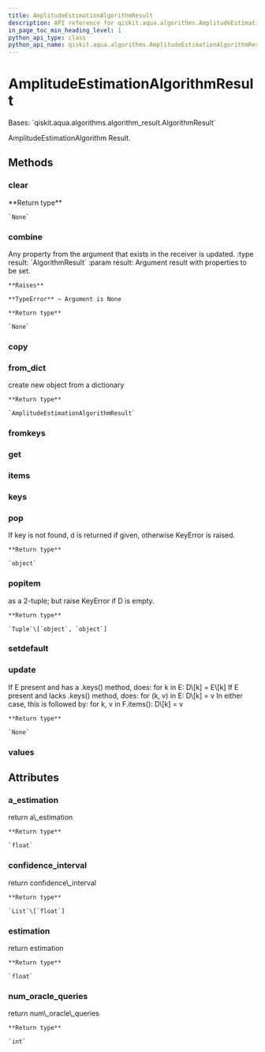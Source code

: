 ```yaml
---
title: AmplitudeEstimationAlgorithmResult
description: API reference for qiskit.aqua.algorithms.AmplitudeEstimationAlgorithmResult
in_page_toc_min_heading_level: 1
python_api_type: class
python_api_name: qiskit.aqua.algorithms.AmplitudeEstimationAlgorithmResult
---
```


# AmplitudeEstimationAlgorithmResult

<Class id="qiskit.aqua.algorithms.AmplitudeEstimationAlgorithmResult" github="https://github.com/qiskit-community/qiskit-aqua/tree/stable/0.9/qiskit/aqua/algorithms/amplitude_estimators/ae_algorithm.py" signature="AmplitudeEstimationAlgorithmResult(a_dict=None)">
  Bases: `qiskit.aqua.algorithms.algorithm_result.AlgorithmResult`

  AmplitudeEstimationAlgorithm Result.

  ## Methods

  ### clear

  <Function id="qiskit.aqua.algorithms.AmplitudeEstimationAlgorithmResult.clear" name="clear" signature="AmplitudeEstimationAlgorithmResult.clear()">
    **Return type**

    `None`
  </Function>

  ### combine

  <Function id="qiskit.aqua.algorithms.AmplitudeEstimationAlgorithmResult.combine" name="combine" signature="AmplitudeEstimationAlgorithmResult.combine(result)">
    Any property from the argument that exists in the receiver is updated. :type result: `AlgorithmResult` :param result: Argument result with properties to be set.

    **Raises**

    **TypeError** – Argument is None

    **Return type**

    `None`
  </Function>

  ### copy

  <Function id="qiskit.aqua.algorithms.AmplitudeEstimationAlgorithmResult.copy" name="copy" signature="AmplitudeEstimationAlgorithmResult.copy()" />

  ### from\_dict

  <Function id="qiskit.aqua.algorithms.AmplitudeEstimationAlgorithmResult.from_dict" name="from_dict" signature="static AmplitudeEstimationAlgorithmResult.from_dict(a_dict)">
    create new object from a dictionary

    **Return type**

    `AmplitudeEstimationAlgorithmResult`
  </Function>

  ### fromkeys

  <Function id="qiskit.aqua.algorithms.AmplitudeEstimationAlgorithmResult.fromkeys" name="fromkeys" signature="classmethod AmplitudeEstimationAlgorithmResult.fromkeys(iterable, value=None)" />

  ### get

  <Function id="qiskit.aqua.algorithms.AmplitudeEstimationAlgorithmResult.get" name="get" signature="AmplitudeEstimationAlgorithmResult.get(k[, d]) → D[k] if k in D, else d. d defaults to None." />

  ### items

  <Function id="qiskit.aqua.algorithms.AmplitudeEstimationAlgorithmResult.items" name="items" signature="AmplitudeEstimationAlgorithmResult.items() → a set-like object providing a view on D’s items" />

  ### keys

  <Function id="qiskit.aqua.algorithms.AmplitudeEstimationAlgorithmResult.keys" name="keys" signature="AmplitudeEstimationAlgorithmResult.keys() → a set-like object providing a view on D’s keys" />

  ### pop

  <Function id="qiskit.aqua.algorithms.AmplitudeEstimationAlgorithmResult.pop" name="pop" signature="AmplitudeEstimationAlgorithmResult.pop(key, default=None)">
    If key is not found, d is returned if given, otherwise KeyError is raised.

    **Return type**

    `object`
  </Function>

  ### popitem

  <Function id="qiskit.aqua.algorithms.AmplitudeEstimationAlgorithmResult.popitem" name="popitem" signature="AmplitudeEstimationAlgorithmResult.popitem()">
    as a 2-tuple; but raise KeyError if D is empty.

    **Return type**

    `Tuple`\[`object`, `object`]
  </Function>

  ### setdefault

  <Function id="qiskit.aqua.algorithms.AmplitudeEstimationAlgorithmResult.setdefault" name="setdefault" signature="AmplitudeEstimationAlgorithmResult.setdefault(k[, d]) → D.get(k,d), also set D[k]=d if k not in D" />

  ### update

  <Function id="qiskit.aqua.algorithms.AmplitudeEstimationAlgorithmResult.update" name="update" signature="AmplitudeEstimationAlgorithmResult.update(*args, **kwargs)">
    If E present and has a .keys() method, does: for k in E: D\[k] = E\[k] If E present and lacks .keys() method, does: for (k, v) in E: D\[k] = v In either case, this is followed by: for k, v in F.items(): D\[k] = v

    **Return type**

    `None`
  </Function>

  ### values

  <Function id="qiskit.aqua.algorithms.AmplitudeEstimationAlgorithmResult.values" name="values" signature="AmplitudeEstimationAlgorithmResult.values() → an object providing a view on D’s values" />

  ## Attributes

  ### a\_estimation

  <Attribute id="qiskit.aqua.algorithms.AmplitudeEstimationAlgorithmResult.a_estimation" name="a_estimation">
    return a\_estimation

    **Return type**

    `float`
  </Attribute>

  ### confidence\_interval

  <Attribute id="qiskit.aqua.algorithms.AmplitudeEstimationAlgorithmResult.confidence_interval" name="confidence_interval">
    return confidence\_interval

    **Return type**

    `List`\[`float`]
  </Attribute>

  ### estimation

  <Attribute id="qiskit.aqua.algorithms.AmplitudeEstimationAlgorithmResult.estimation" name="estimation">
    return estimation

    **Return type**

    `float`
  </Attribute>

  ### num\_oracle\_queries

  <Attribute id="qiskit.aqua.algorithms.AmplitudeEstimationAlgorithmResult.num_oracle_queries" name="num_oracle_queries">
    return num\_oracle\_queries

    **Return type**

    `int`
  </Attribute>
</Class>

